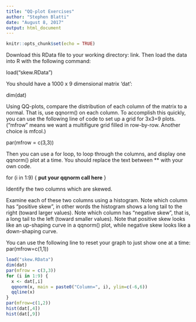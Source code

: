 ---
title: "QQ-plot Exercises"
author: "Stephen Blatti"
date: "August 8, 2017"
output: html_document
---

```{r setup, include=FALSE}
knitr::opts_chunk$set(echo = TRUE)
```

Download this RData file to your working directory: link. Then load the data into R with the following command:

load("skew.RData")


You should have a 1000 x 9 dimensional matrix 'dat':

dim(dat)

Using QQ-plots, compare the distribution of each column of the matrix to a normal. That is, use qqnorm() on each column. To accomplish this quickly, you can use the following line of code to set up a grid for 3x3=9 plots. ("mfrow" means we want a multifigure grid filled in row-by-row. Another choice is mfcol.)

par(mfrow = c(3,3))

Then you can use a for loop, to loop through the columns, and display one qqnorm() plot at a time. You should replace the text between ** with your own code.

for (i in 1:9) {
  **put your qqnorm call here**
}

Identify the two columns which are skewed.

Examine each of these two columns using a histogram. Note which column has "positive skew", in other words the histogram shows a long tail to the right (toward larger values). Note which column has "negative skew", that is, a long tail to the left (toward smaller values). Note that positive skew looks like an up-shaping curve in a qqnorm() plot, while negative skew looks like a down-shaping curve.

You can use the following line to reset your graph to just show one at a time:
par(mfrow=c(1,1))

```{r}
load("skew.RData")
dim(dat)
par(mfrow = c(3,3))
for (i in 1:9) {
  x <- dat[,i]
  qqnorm(x, main = paste0("Column=", i), ylim=c(-6,6))
  qqline(x)
}
par(mfrow=c(1,2))
hist(dat[,4])
hist(dat[,9])
```































